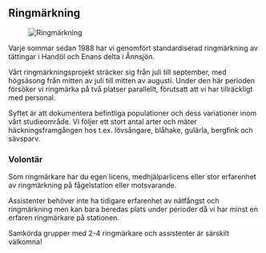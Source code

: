 
## Ringmärkning

<Figure caption="Ringmärkning. Foto Mikael Carlsson">
  <Image alt="Ringmärkning" src="/images/ringing_mikael-carlsson.jpg" />
</Figure>

Varje sommar sedan 1988 har vi genomfört standardiserad ringmärkning av tättingar i Handöl och Enans delta i Ånnsjön.

Vårt ringmärknings&shy;projekt sträcker sig från juli till september, med högsäsong från mitten av juli till mitten av augusti. Under den här perioden försöker vi ringmärka på två platser parallellt, förutsatt att vi har tillräckligt med personal.

Syftet är att dokumentera befintliga populationer och dess variationer inom vårt studieområde. Vi följer ett stort antal arter och mäter häckningsframgången hos t.ex. lövsångare, blåhake, gulärla, bergfink och sävsparv.

### Volontär

Som ringmärkare har du egen licens, medhjälparlicens eller stor erfarenhet av ringmärkning på fågelstation eller motsvarande.

Assistenter behöver inte ha tidigare erfarenhet av nätfångst och ringmärkning men kan bara beredas plats under perioder då vi har minst en erfaren ringmärkare på stationen.

Samkörda grupper med 2-4 ringmärkare och assistenter är särskilt välkomna!

<ApplyButton />
